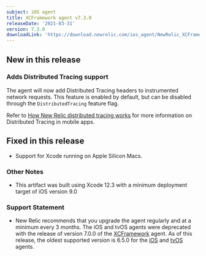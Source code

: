 ```yaml
---
subject: iOS agent
title: XCFramework agent v7.3.0
releaseDate: '2021-03-31'
version: 7.3.0
downloadLink: 'https://download.newrelic.com/ios_agent/NewRelic_XCFramework_Agent_7.3.0.zip'
---
```


## New in this release

### Adds Distributed Tracing support

The agent will now add Distributed Tracing headers to instrumented network requests. This feature is enabled by default, but can be disabled through the `DistributedTracing` feature flag.

Refer to [How New Relic distributed tracing works](/docs/understand-dependencies/distributed-tracing/get-started/how-new-relic-distributed-tracing-works/#no-sampling) for more information on Distributed Tracing in mobile apps.

## Fixed in this release

* Support for Xcode running on Apple Silicon Macs.

### Other Notes

* This artifact was built using Xcode 12.3 with a minimum deployment target of iOS version 9.0

### Support Statement

* New Relic recommends that you upgrade the agent regularly and at a minimum every 3 months. The iOS and tvOS agents were deprecated with the release of version 7.0.0 of the [XCFramework](/docs/release-notes/mobile-release-notes/ios-release-notes/xcframework-agent-700) agent. As of this release, the oldest supported version is 6.5.0 for the [iOS](/docs/release-notes/mobile-release-notes/ios-release-notes/ios-agent-650) and [tvOS](/docs/release-notes/mobile-release-notes/ios-release-notes/tvos-agent-650) agents.
